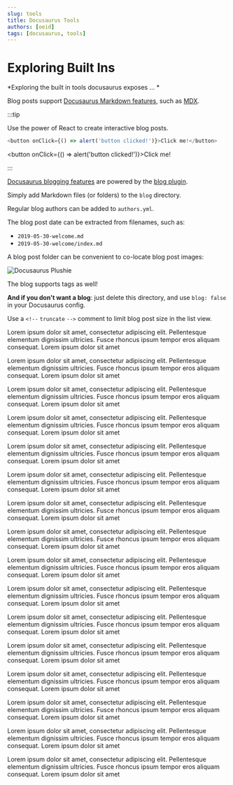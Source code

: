 ```yaml
---
slug: tools
title: Docusaurus Tools 
authors: [oeid]
tags: [docusaurus, tools]
---
```


# Exploring Built Ins 

*Exploring the built in tools docusaurus exposes ... *

Blog posts support [Docusaurus Markdown features](https://docusaurus.io/docs/markdown-features), such as [MDX](https://mdxjs.com/).

:::tip

Use the power of React to create interactive blog posts.

```js
<button onClick={() => alert('button clicked!')}>Click me!</button>
```

<button onClick={() => alert('button clicked!')}>Click me!</button>

:::


[Docusaurus blogging features](https://docusaurus.io/docs/blog) are powered by the [blog plugin](https://docusaurus.io/docs/api/plugins/@docusaurus/plugin-content-blog).

Simply add Markdown files (or folders) to the `blog` directory.

Regular blog authors can be added to `authors.yml`.

The blog post date can be extracted from filenames, such as:

- `2019-05-30-welcome.md`
- `2019-05-30-welcome/index.md`

A blog post folder can be convenient to co-locate blog post images:

![Docusaurus Plushie](https://github.com/omars-lab.png)

The blog supports tags as well!

**And if you don't want a blog**: just delete this directory, and use `blog: false` in your Docusaurus config.



Use a `<!--` `truncate` `-->` comment to limit blog post size in the list view.

<!--truncate-->

Lorem ipsum dolor sit amet, consectetur adipiscing elit. Pellentesque elementum dignissim ultricies. Fusce rhoncus ipsum tempor eros aliquam consequat. Lorem ipsum dolor sit amet

Lorem ipsum dolor sit amet, consectetur adipiscing elit. Pellentesque elementum dignissim ultricies. Fusce rhoncus ipsum tempor eros aliquam consequat. Lorem ipsum dolor sit amet

Lorem ipsum dolor sit amet, consectetur adipiscing elit. Pellentesque elementum dignissim ultricies. Fusce rhoncus ipsum tempor eros aliquam consequat. Lorem ipsum dolor sit amet

Lorem ipsum dolor sit amet, consectetur adipiscing elit. Pellentesque elementum dignissim ultricies. Fusce rhoncus ipsum tempor eros aliquam consequat. Lorem ipsum dolor sit amet

Lorem ipsum dolor sit amet, consectetur adipiscing elit. Pellentesque elementum dignissim ultricies. Fusce rhoncus ipsum tempor eros aliquam consequat. Lorem ipsum dolor sit amet

Lorem ipsum dolor sit amet, consectetur adipiscing elit. Pellentesque elementum dignissim ultricies. Fusce rhoncus ipsum tempor eros aliquam consequat. Lorem ipsum dolor sit amet

Lorem ipsum dolor sit amet, consectetur adipiscing elit. Pellentesque elementum dignissim ultricies. Fusce rhoncus ipsum tempor eros aliquam consequat. Lorem ipsum dolor sit amet

Lorem ipsum dolor sit amet, consectetur adipiscing elit. Pellentesque elementum dignissim ultricies. Fusce rhoncus ipsum tempor eros aliquam consequat. Lorem ipsum dolor sit amet

Lorem ipsum dolor sit amet, consectetur adipiscing elit. Pellentesque elementum dignissim ultricies. Fusce rhoncus ipsum tempor eros aliquam consequat. Lorem ipsum dolor sit amet

Lorem ipsum dolor sit amet, consectetur adipiscing elit. Pellentesque elementum dignissim ultricies. Fusce rhoncus ipsum tempor eros aliquam consequat. Lorem ipsum dolor sit amet

Lorem ipsum dolor sit amet, consectetur adipiscing elit. Pellentesque elementum dignissim ultricies. Fusce rhoncus ipsum tempor eros aliquam consequat. Lorem ipsum dolor sit amet

Lorem ipsum dolor sit amet, consectetur adipiscing elit. Pellentesque elementum dignissim ultricies. Fusce rhoncus ipsum tempor eros aliquam consequat. Lorem ipsum dolor sit amet

Lorem ipsum dolor sit amet, consectetur adipiscing elit. Pellentesque elementum dignissim ultricies. Fusce rhoncus ipsum tempor eros aliquam consequat. Lorem ipsum dolor sit amet

Lorem ipsum dolor sit amet, consectetur adipiscing elit. Pellentesque elementum dignissim ultricies. Fusce rhoncus ipsum tempor eros aliquam consequat. Lorem ipsum dolor sit amet

Lorem ipsum dolor sit amet, consectetur adipiscing elit. Pellentesque elementum dignissim ultricies. Fusce rhoncus ipsum tempor eros aliquam consequat. Lorem ipsum dolor sit amet

Lorem ipsum dolor sit amet, consectetur adipiscing elit. Pellentesque elementum dignissim ultricies. Fusce rhoncus ipsum tempor eros aliquam consequat. Lorem ipsum dolor sit amet
